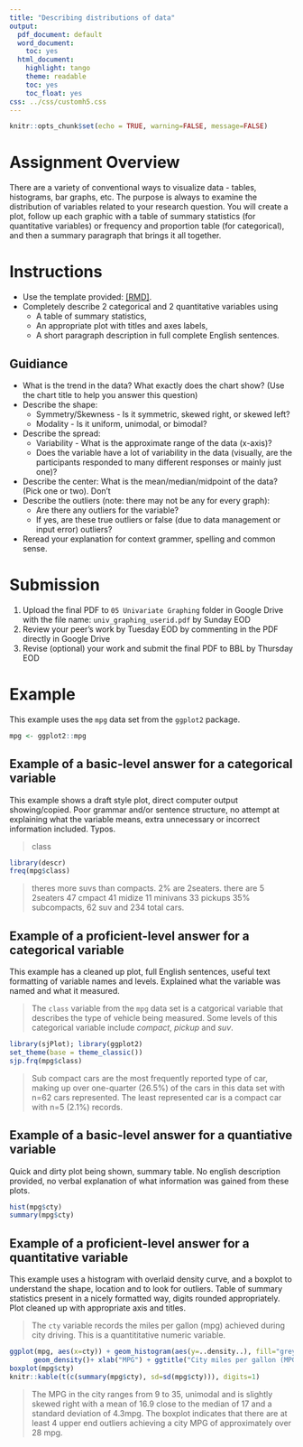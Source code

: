 ```yaml
---
title: "Describing distributions of data"
output:
  pdf_document: default
  word_document:
    toc: yes
  html_document:
    highlight: tango
    theme: readable
    toc: yes
    toc_float: yes
css: ../css/customh5.css
---
```


```r
knitr::opts_chunk$set(echo = TRUE, warning=FALSE, message=FALSE)
```

# Assignment Overview

There are a variety of conventional ways to visualize data - tables, histograms, bar graphs, etc. The purpose is always to examine the distribution of variables related to your research question. You will create a plot, follow up each graphic with a table of summary statistics (for quantitative variables) or frequency and proportion table (for categorical), and then a summary paragraph that brings it all together. 

# Instructions

* Use the template provided: [[RMD]](hw05_graphing_template.Rmd). 
* Completely describe 2 categorical and 2 quantitative variables using 
    - A table of summary statistics,
    - An appropriate plot with titles and axes labels, 
    - A short paragraph description in full complete English sentences. 

## Guidiance

* What is the trend in the data? What exactly does the chart show? (Use the chart title to help you answer this question)
* Describe the shape:
    - Symmetry/Skewness - Is it symmetric, skewed right, or skewed left?
    - Modality - Is it uniform, unimodal, or bimodal?             
* Describe the spread:
    - Variability - What is the approximate range of the data (x-axis)?
    - Does the variable have a lot of variability in the data (visually, are the participants responded to many different responses or mainly just one)?
* Describe the center: What is the mean/median/midpoint of the data? (Pick one or two). Don't 
* Describe the outliers (note: there may not be any for every graph):
    - Are there any outliers for the variable?
    - If yes, are these true outliers or false (due to data management or input error) outliers?
* Reread your explanation for context grammer, spelling and common sense. 

# Submission

1. Upload the final PDF to `05 Univariate Graphing` folder in Google Drive with the file name: `univ_graphing_userid.pdf` by Sunday EOD
2. Review your peer's work by Tuesday EOD by commenting in the PDF directly in Google Drive
3. Revise (optional) your work and submit the final PDF to BBL by Thursday EOD

\newpage 

# Example
This example uses the `mpg` data set from the `ggplot2` package.
```r
mpg <- ggplot2::mpg
```

## Example of a basic-level answer for a categorical variable
This example shows a draft style plot, direct computer output showing/copied. Poor grammar and/or sentence structure, no attempt at explaining what the variable means, extra unnecessary or incorrect information included. Typos. 

> class

```r
library(descr)
freq(mpg$class)
```

> theres more suvs than compacts. 2% are 2seaters. there are 5 2seaters 47 cmpact 41 midize 11 minivans 33 pickups 35% subcompacts, 62 suv and 234 total cars. 

## Example of a proficient-level answer for a categorical variable
This example has a cleaned up plot, full English sentences, useful text formatting of variable names and levels. Explained what the variable was named and what it measured. 

> The `class` variable from the `mpg` data set is a catgorical variable that describes the type of vehicle being measured. Some levels of this categorical variable include _compact_, _pickup_ and _suv_. 

```r
library(sjPlot); library(ggplot2)
set_theme(base = theme_classic())
sjp.frq(mpg$class)
```

> Sub compact cars are the most frequently reported type of car, making up over one-quarter (26.5%) of the cars in this data set with n=62 cars represented. The least represented car is a compact car with n=5 (2.1%) records. 

\newpage

## Example of a basic-level answer for a quantiative variable
Quick and dirty plot being shown, summary table. No english description provided, no verbal explanation of what information was gained from these plots. 
```r
hist(mpg$cty)
summary(mpg$cty)
```

## Example of a proficient-level answer for a quantitative variable
This example uses a histogram with overlaid density curve, and a boxplot to understand the shape, location and to look for outliers. Table of summary statistics present in a nicely formatted way, digits rounded appropriately. Plot cleaned up with appropriate axis and titles.  

> The `cty` variable records the miles per gallon (mpg) achieved during city driving. This is a quantititative numeric variable. 

```r
ggplot(mpg, aes(x=cty)) + geom_histogram(aes(y=..density..), fill="grey", binwidth = 2) + 
      geom_density()+ xlab("MPG") + ggtitle("City miles per gallon (MPG)") 
boxplot(mpg$cty)
knitr::kable(t(c(summary(mpg$cty), sd=sd(mpg$cty))), digits=1)
```

> The MPG in the city ranges from 9 to 35, unimodal and is slightly skewed right with a mean of 16.9 close to the median of 17 and a standard deviation of 4.3mpg. The boxplot indicates that there are at least 4 upper end outliers achieving a city MPG of approximately over 28 mpg. 

